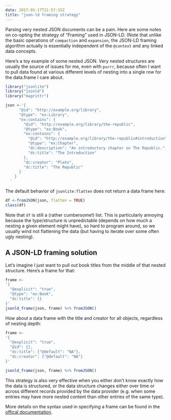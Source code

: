 ```yaml
---
date: 2017-05-17T21:57:15Z
title: "json-ld framing strategy"
---
```



Parsing very nested JSON documents can be a pain.  Here are some notes on co-opting the strategy of "Framing" used in JSON-LD.  (Note that unlike the basic operations of `compaction` and `expansion`, the JSON-LD framing algorithm actually is essentially independent of the `@context` and any linked data concepts.

Here's a toy example of some nested JSON.  Very nested structures are usually the source of issues for me, even with `purrr`, because often I want to pull data found at various different levels of nesting into a single row for the data.frame I care about.   


```r
library("jsonlite")
library("jsonld")
library("magrittr")
```

```r
json <-'{
      "@id": "http://example.org/library",
      "@type": "ex:Library",
      "ex:contains": {
        "@id": "http://example.org/library/the-republic",
        "@type": "ex:Book",
        "ex:contains": {
          "@id": "http://example.org/library/the-republic#introduction",
          "@type": "ex:Chapter",
          "dc:description": "An introductory chapter on The Republic.",
          "dc:title": "The Introduction"
        },
        "dc:creator": "Plato",
        "dc:title": "The Republic"
      }
    }
  '
```

The default behavior of `jsonlite:flatten` does not return a data frame here:

```r
df <-fromJSON(json, flatten = TRUE)
class(df)
```

Note that `df` is  still a (rather cumbersome!) list.  This is particularly annoying because the type/structure is unpredictable (depends on how much a nesting a given element might have), so hard to program around, so we usually wind  not flattening the data (but having to iterate over some often ugly nesting).  

## A JSON-LD framing solution 

Let's imagine I just want to pull out book titles from the middle of that nested structure.  Here's a frame for that:

```r
frame <-
'{
  "@explicit": "true",
  "@type": "ex:Book",
  "dc:title": {}
}'
jsonld_frame(json, frame) %>% fromJSON()
```




How about a data frame with the title and creator for all objects, regardless of nesting depth:

```r
frame <-
'{
  "@explicit": "true",
  "@id": {},
  "dc:title": {"@default": "NA"},
  "dc:creator": {"@default": "NA"}
}'

jsonld_frame(json, frame) %>% fromJSON()
```



This strategy is also very effective when you either don't know exactly how the data is structured, or the data structure changes either over time or across different records provided by the data provider (e.g. when some entries may have more nested content than other entries of the same type).

More details on the syntax used in specifying a frame can be found in the [offical documentation](http://json-ld.org/spec/latest/json-ld-framing/).  
